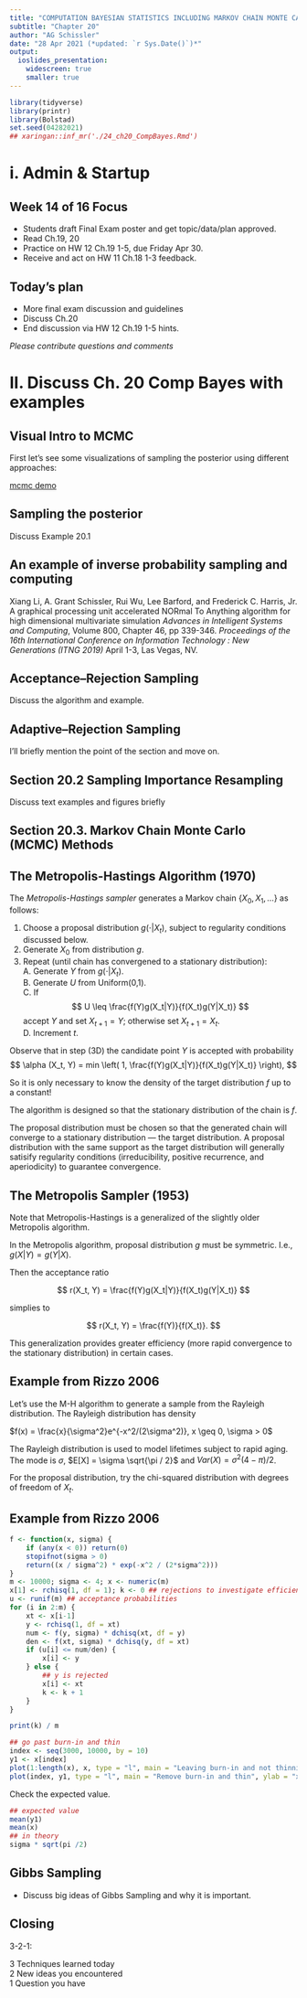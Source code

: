 ```yaml
---
title: "COMPUTATION BAYESIAN STATISTICS INCLUDING MARKOV CHAIN MONTE CARLO"
subtitle: "Chapter 20"
author: "AG Schissler"
date: "28 Apr 2021 (*updated: `r Sys.Date()`)*"
output:
  ioslides_presentation:
    widescreen: true
    smaller: true
---
```


```r
library(tidyverse)
library(printr)
library(Bolstad)
set.seed(04282021)
## xaringan::inf_mr('./24_ch20_CompBayes.Rmd')
```

<!-- show why acceptance-rejection works. See Rizzo SCR2 p.69 -->

# i. Admin & Startup

## Week 14 of 16 Focus

- Students draft Final Exam poster and get topic/data/plan approved.
- Read Ch.19, 20
- Practice on HW 12 Ch.19 1-5, due Friday Apr 30.
- Receive and act on HW 11 Ch.18 1-3 feedback.

## Today's plan

- More final exam discussion and guidelines
- Discuss Ch.20
- End discussion via HW 12 Ch.19 1-5 hints.

*Please contribute questions and comments*

# II. Discuss Ch. 20 Comp Bayes with examples

## Visual Intro to MCMC

First let's see some visualizations of sampling the posterior using different approaches:

[mcmc demo](https://chi-feng.github.io/mcmc-demo/)

##  Sampling the posterior

Discuss Example 20.1

## An example of inverse probability sampling and computing

Xiang Li, A. Grant Schissler, Rui Wu, Lee Barford, and Frederick C. Harris, Jr.
A graphical processing unit accelerated NORmal To Anything algorithm for high dimensional multivariate simulation
*Advances in Intelligent Systems and Computing*, Volume 800, Chapter 46, pp 339-346. 
*Proceedings of the 16th International Conference on Information Technology : New Generations (ITNG 2019)* April 1-3, Las Vegas, NV.

## Acceptance–Rejection Sampling

Discuss the algorithm and example.

## Adaptive–Rejection Sampling

I'll briefly mention the point of the section and move on.

## Section 20.2 Sampling Importance Resampling 

Discuss text examples and figures briefly

## Section 20.3. Markov Chain Monte Carlo (MCMC) Methods

## The Metropolis-Hastings Algorithm (1970)

The *Metropolis-Hastings sampler* generates a Markov chain $\{X_0, X_1, \ldots \}$ as follows:

1. Choose a proposal distribution $g(\cdot | X_t)$, subject to regularity conditions discussed below.  
2. Generate $X_0$ from distribution $g$.  
3. Repeat (until chain has convergened to a stationary distribution):  
	A. Generate $Y$ from $g(\cdot | X_t)$.  
	B. Generate $U$ from Uniform(0,1).  
	C. If  
	$$
	U \leq \frac{f(Y)g(X_t|Y)}{f(X_t)g(Y|X_t)}
	$$
accept $Y$ and set $X_{t+1} = Y$; otherwise set $X_{t+1} = X_t$.  
	D. Increment $t$.



Observe that in step (3D) the candidate point $Y$ is accepted with probability
	$$
	\alpha (X_t, Y) = min \left( 1, \frac{f(Y)g(X_t|Y)}{f(X_t)g(Y|X_t)} \right),
	$$

So it is only necessary to know the density of the target distribution $f$ up to a constant!

The algorithm is designed so that the stationary distribution of the chain is $f$.

The proposal distribution must be chosen so that the generated chain will converge to a stationary distribution --- the target distribution. A proposal distribution with the same support as the target distribution will generally satisify regularity conditions (irreducibility, positive recurrence, and aperiodicity) to guarantee convergence.

## The Metropolis Sampler (1953)

Note that Metropolis-Hastings is a generalized of the slightly older Metropolis algorithm.

In the Metropolis algorithm, proposal distribution $g$ must be symmetric. I.e., $g(X|Y)=g(Y|X)$.

Then the acceptance ratio

$$
 r(X_t, Y) = \frac{f(Y)g(X_t|Y)}{f(X_t)g(Y|X_t)}
$$
	
simplies to 

$$
 r(X_t, Y) = \frac{f(Y)}{f(X_t)}.
$$

This generalization provides greater efficiency (more rapid convergence to the stationary distribution) in certain cases.

## Example from Rizzo 2006 

Let's use the M-H algorithm to generate a sample from the Rayleigh distribution. The Rayleigh distribution has density  

$f(x) = \frac{x}{\sigma^2}e^{-x^2/(2\sigma^2)}, x \geq 0, \sigma > 0$  

The Rayleigh distribution is used to model lifetimes subject to rapid aging. The mode is $\sigma$, $E[X] = \sigma \sqrt{\pi / 2}$ and $Var(X) = \sigma^2 (4-\pi) /2$.

For the proposal distribution, try the chi-squared distribution with degrees of freedom of $X_t$.

## Example from Rizzo 2006 

```r
f <- function(x, sigma) {
    if (any(x < 0)) return(0)
    stopifnot(sigma > 0)
    return((x / sigma^2) * exp(-x^2 / (2*sigma^2)))
}
m <- 10000; sigma <- 4; x <- numeric(m)
x[1] <- rchisq(1, df = 1); k <- 0 ## rejections to investigate efficiency
u <- runif(m) ## acceptance probabilities
for (i in 2:m) {
    xt <- x[i-1]
    y <- rchisq(1, df = xt)
    num <- f(y, sigma) * dchisq(xt, df = y)
    den <- f(xt, sigma) * dchisq(y, df = xt)
    if (u[i] <= num/den) {
        x[i] <- y 
    } else {
        ## y is rejected
        x[i] <- xt
        k <- k + 1
    }
}

print(k) / m
```

```r
## go past burn-in and thin
index <- seq(3000, 10000, by = 10)
y1 <- x[index]
plot(1:length(x), x, type = "l", main = "Leaving burn-in and not thinning", ylab = "x")
plot(index, y1, type = "l", main = "Remove burn-in and thin", ylab = "x")
```

Check the expected value.

```r
## expected value
mean(y1)
mean(x)
## in theory
sigma * sqrt(pi /2)
```

## Gibbs Sampling

- Discuss big ideas of Gibbs Sampling and why it is important.  

## Closing

3-2-1:

3 Techniques learned today  
2 New ideas you encountered   
1 Question you have  


